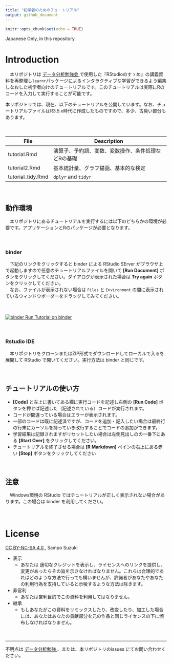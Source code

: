 ```yaml
---
title: "初学者のためのチュートリアル"
output: github_document
---
```


```r
knitr::opts_chunk$set(echo = TRUE)
```


Japanese Only, in this repository. 


# Introduction
　本リポジトリは [データ分析勉強会 <i class="fa fa-external-link"></i>](https://sites.google.com/site/kantometrics/home){target="_blank" title="Google site"} で使用した『RStudioのすゝめ』の講義資料を再整理し`learnr`パッケージによるインタラクティブな学習ができるよう編集しなおした初学者向けのチュートリアルです。このチュートリアルは実際にRのコードを入力して実行することが可能です。  

本リポジトリでは、現在、以下のチュートリアルを公開しています。なお、チュートリアルファイルはR3.5.x時代に作成したものですので、多少、古臭い部分もあります。  

　  

File              | Description
------------------|-----------------------------------------------------
tutorial.Rmd      | 演算子、予約語、変数、変数操作、条件処理などRの基礎
tutorial2.Rmd     | 基本統計量、グラフ描画、基本的な検定
tutorial_tidy.Rmd | `dplyr` and `tidyr`

　  

## 動作環境
　本リポジトリにあるチュートリアルを実行するには以下のどちらかの環境が必要です。アプリケーションとRのパッケージが必要となります。  

　  

### binder
　下記のリンクをクリックすると binder による RStudio SErver がブラウザ上で起動しますので任意のチュートリアルファイルを開いて **[Run Document]** ボタンをクリックしてください。ダイアログが表示された場合は **Try again** ボタンをクリックしてください。  
　なお、ファイルが表示されない場合は `Files` と `Environment` の間に表示されているウィンドウボーダーをドラッグしてみてください。  

　  

[![binder](https://mybinder.org/badge_logo.svg) Run Tutorial on binder](https://mybinder.org/v2/gh/k-metrics/learnr/master?urlpath=rstudio)

　  

### Rstudio IDE
　本リポジトリをクローンまたはZIP形式でダウンロードしてローカルで入るを展開して RStudio で開いてください。実行方法は binder と同じです。  

　  

## チュートリアルの使い方
* **[Code]** と左上に書いてある欄に実行コードを記述し右側の **[Run Code]** ボタンを押せば記述した（記述されている）コードが実行されます。
* コードが間違っている場合はエラーが表示されます。
* 一部のコードは既に記述済ですが、コードを追加・記入したい場合は最終行の行末にカーソルを持っていき改行することでコードの追加ができます。
* 学習結果は記録されますがリセットしたい場合は左側見出しのの一番下にある **[Start Over]** をクリックしてください。
* チュートリアルを終了させる場合は **[R Markdown]** ペインの右上にある赤い **[Stop]** ボタンをクリックしてください

　  

## 注意
　Windows環境の RStudio ではチュートリアルが正しく表示されない場合があります。この場合は binder を利用してください。  

　  

# License
[CC BY-NC-SA 4.0 <i class="fa fa-external-link"></i>](https://creativecommons.org/licenses/by-nc-sa/4.0/deed.ja){target="_blank" title="ライセンスの要約"} , Sampo Suzuki

* 表示
    * あなたは 適切なクレジットを表示し、ライセンスへのリンクを提供し、変更があったらその旨を示さなければなりません。これらは合理的であればどのような方法で行っても構いませんが、許諾者があなたやあなたの利用行為を支持していると示唆するような方法は除きます。
* 非営利
    * あなたは営利目的でこの資料を利用してはなりません。
* 継承
    * もしあなたがこの資料をリミックスしたり、改変したり、加工した場合には、あなたはあなたの貢献部分を元の作品と同じライセンスの下に頒布しなければなりません。

　  

---

不明点は [データ分析勉強 <i class="fa fa-external-link"></i>](https://sites.google.com/site/kantometrics/home){target="_blank" title="Google site"} 、または、本リポジトリのissues にてお問い合わせください。
